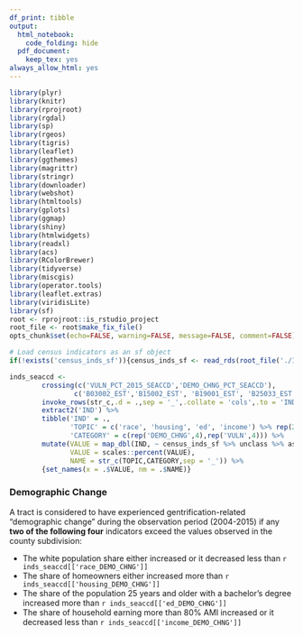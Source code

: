 ```yaml
---
df_print: tibble
output:
  html_notebook:
    code_folding: hide
  pdf_document:
    keep_tex: yes
always_allow_html: yes
---
```



```r
library(plyr)
library(knitr)
library(rprojroot)
library(rgdal)
library(sp)
library(rgeos)
library(tigris)
library(leaflet)
library(ggthemes)
library(magrittr)
library(stringr)
library(downloader)
library(webshot)
library(htmltools)
library(gplots)
library(ggmap)
library(shiny)
library(htmlwidgets)
library(readxl)
library(acs)
library(RColorBrewer)
library(tidyverse)
library(miscgis)
library(operator.tools)
library(leaflet.extras)
library(viridisLite)
library(sf)
root <- rprojroot::is_rstudio_project
root_file <- root$make_fix_file()
opts_chunk$set(echo=FALSE, warning=FALSE, message=FALSE, comment=FALSE)
```

```r

# Load census indicators as an sf object
if(!exists('census_inds_sf')){census_inds_sf <- read_rds(root_file('./1-data/5-tidy/coo-acs-inds-not-acs-sf.rds'))}

inds_seaccd <- 
        crossing(c('VULN_PCT_2015_SEACCD','DEMO_CHNG_PCT_SEACCD'),
                c('B03002_EST','B15002_EST', 'B19001_EST', 'B25033_EST')) %>% 
        invoke_rows(str_c,.d = .,sep = '_',.collate = 'cols',.to = 'IND') %>% 
        extract2('IND') %>% 
        tibble('IND' = .,
               'TOPIC' = c('race', 'housing', 'ed', 'income') %>% rep(2),
               'CATEGORY' = c(rep('DEMO_CHNG',4),rep('VULN',4))) %>% 
        mutate(VALUE = map_dbl(IND, ~ census_inds_sf %>% unclass %>% as_tibble %>% select(matches(.x)) %>% slice(1) %>% extract2(1)),
               VALUE = scales::percent(VALUE),
               NAME = str_c(TOPIC,CATEGORY,sep = '_')) %>% 
        {set_names(x = .$VALUE, nm = .$NAME)}
```

### Demographic Change {-}

A tract is considered to have experienced gentrification-related "demographic change" during the observation period (2004-2015) if any **two of the following four** indicators exceed the values observed in the county subdivision:

  * The white population share either increased or it decreased less than `r inds_seaccd[['race_DEMO_CHNG']]`
  * The share of homeowners either increased more than `r inds_seaccd[['housing_DEMO_CHNG']]`
  * The share of the population 25 years and older with a bachelor’s degree increased more
than `r inds_seaccd[['ed_DEMO_CHNG']]`
  * The share of household earning more than 80% AMI increased or it decreased less than `r inds_seaccd[['income_DEMO_CHNG']]`